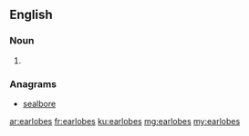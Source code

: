==English==

===Noun===
{{head|en|plural}}

# {{plural of|earlobe|lang=en}}

===Anagrams===
* [[sealbore#English|sealbore]]

[[ar:earlobes]]
[[fr:earlobes]]
[[ku:earlobes]]
[[mg:earlobes]]
[[my:earlobes]]